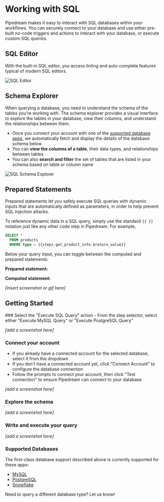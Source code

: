 
# Working with SQL
Pipedream makes it easy to interact with SQL databases within your workflows. You can securely connect to your database and use either pre-built no-code triggers and actions to interact with your database, or execute custom SQL queries.

## SQL Editor
With the built-in SQL editor, you access linting and auto-complete features typical of modern SQL editors.

![SQL Editor](https://res.cloudinary.com/pipedreamin/image/upload/v1716525371/sql-demo-editor_uqat7x.png)

## Schema Explorer
When querying a database, you need to understand the schema of the tables you're working with. The schema explorer provides a visual interface to explore the tables in your database, view their columns, and understand the relationships between them. 

- Once you connect your account with one of the [supported database apps](#supported-databases), we automatically fetch and display the details of the database schema below
- You can **view the columns of a table**, their data types, and relationships between tables
- You can also **search and filter** the set of tables that are listed in your schema based on table or column name

![SQL Schema Explorer](https://res.cloudinary.com/pipedreamin/image/upload/v1716524699/sql-demo-schema-explorer_xcmorc.png)

## Prepared Statements
Prepared statements let you safely execute SQL queries with dynamic inputs that are automatically defined as parameters, in order to help prevent SQL injection attacks.

To reference dynamic data in a SQL query, simply use the standard `{{ }}` notation just like any other code step in Pipedream. For example,

```sql
SELECT *
  FROM products
  WHERE type = {{steps.get_product_info.$return_value}}
```

Below your query input, you can toggle between the computed and prepared statements:

**Prepared statement:**


**Computed statement:**


_[insert screenshot or gif here]_

## Getting Started

<Steps>
### Select the "Execute SQL Query" action 
- From the step selector, select either "Execute MySQL Query" or "Execute PostgreSQL Query"

_[add a screenshot here]_

### Connect your account
- If you already have a connected account for the selected database, select it from the dropdown
- If you don't have a connected account yet, click "Connect Account" to configure the database connection
- Follow the prompts to connect your account, then click "Test connection" to ensure Pipedream can connect to your database

_[add a screenshot here]_

### Explore the schema

_[add a screenshot here]_

### Write and execute your query
_[add a screenshot here]_

</Steps>

<ArcadeEmbed
    src="https://demo.arcade.software/qc8BhmRSrcb8FDvbYmgr?embed"
    title="Execute Snowflake SQL Query">
</ArcadeEmbed>

### Supported Databases
The first-class database support described above is currently supported for these apps:
- [MySQL](https://pipedream.com/apps/mysql)
- [PostgreSQL](https://pipedream.com/apps/postgresql)
- [Snowflake](https://pipedream.com/apps/snowflake)

Need to query a different database type? Let us know!